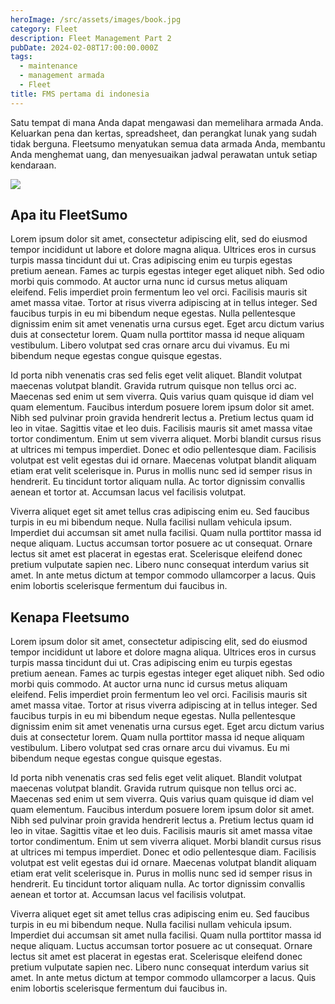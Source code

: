 ```yaml
---
heroImage: /src/assets/images/book.jpg
category: Fleet
description: Fleet Management Part 2
pubDate: 2024-02-08T17:00:00.000Z
tags:
  - maintenance
  - management armada
  - Fleet
title: FMS pertama di indonesia
---
```


Satu tempat di mana Anda dapat mengawasi dan memelihara armada Anda. Keluarkan pena dan kertas, spreadsheet, dan perangkat lunak yang sudah tidak berguna. Fleetsumo menyatukan semua data armada Anda, membantu Anda menghemat uang, dan menyesuaikan jadwal perawatan untuk setiap kendaraan.

![](/src/assets/images/4jhau2076uhb1.png)

## Apa itu FleetSumo

Lorem ipsum dolor sit amet, consectetur adipiscing elit, sed do eiusmod tempor incididunt ut labore et dolore magna aliqua. Ultrices eros in cursus turpis massa tincidunt dui ut. Cras adipiscing enim eu turpis egestas pretium aenean. Fames ac turpis egestas integer eget aliquet nibh. Sed odio morbi quis commodo. At auctor urna nunc id cursus metus aliquam eleifend. Felis imperdiet proin fermentum leo vel orci. Facilisis mauris sit amet massa vitae. Tortor at risus viverra adipiscing at in tellus integer. Sed faucibus turpis in eu mi bibendum neque egestas. Nulla pellentesque dignissim enim sit amet venenatis urna cursus eget. Eget arcu dictum varius duis at consectetur lorem. Quam nulla porttitor massa id neque aliquam vestibulum. Libero volutpat sed cras ornare arcu dui vivamus. Eu mi bibendum neque egestas congue quisque egestas.

Id porta nibh venenatis cras sed felis eget velit aliquet. Blandit volutpat maecenas volutpat blandit. Gravida rutrum quisque non tellus orci ac. Maecenas sed enim ut sem viverra. Quis varius quam quisque id diam vel quam elementum. Faucibus interdum posuere lorem ipsum dolor sit amet. Nibh sed pulvinar proin gravida hendrerit lectus a. Pretium lectus quam id leo in vitae. Sagittis vitae et leo duis. Facilisis mauris sit amet massa vitae tortor condimentum. Enim ut sem viverra aliquet. Morbi blandit cursus risus at ultrices mi tempus imperdiet. Donec et odio pellentesque diam. Facilisis volutpat est velit egestas dui id ornare. Maecenas volutpat blandit aliquam etiam erat velit scelerisque in. Purus in mollis nunc sed id semper risus in hendrerit. Eu tincidunt tortor aliquam nulla. Ac tortor dignissim convallis aenean et tortor at. Accumsan lacus vel facilisis volutpat.

Viverra aliquet eget sit amet tellus cras adipiscing enim eu. Sed faucibus turpis in eu mi bibendum neque. Nulla facilisi nullam vehicula ipsum. Imperdiet dui accumsan sit amet nulla facilisi. Quam nulla porttitor massa id neque aliquam. Luctus accumsan tortor posuere ac ut consequat. Ornare lectus sit amet est placerat in egestas erat. Scelerisque eleifend donec pretium vulputate sapien nec. Libero nunc consequat interdum varius sit amet. In ante metus dictum at tempor commodo ullamcorper a lacus. Quis enim lobortis scelerisque fermentum dui faucibus in.

## Kenapa Fleetsumo

Lorem ipsum dolor sit amet, consectetur adipiscing elit, sed do eiusmod tempor incididunt ut labore et dolore magna aliqua. Ultrices eros in cursus turpis massa tincidunt dui ut. Cras adipiscing enim eu turpis egestas pretium aenean. Fames ac turpis egestas integer eget aliquet nibh. Sed odio morbi quis commodo. At auctor urna nunc id cursus metus aliquam eleifend. Felis imperdiet proin fermentum leo vel orci. Facilisis mauris sit amet massa vitae. Tortor at risus viverra adipiscing at in tellus integer. Sed faucibus turpis in eu mi bibendum neque egestas. Nulla pellentesque dignissim enim sit amet venenatis urna cursus eget. Eget arcu dictum varius duis at consectetur lorem. Quam nulla porttitor massa id neque aliquam vestibulum. Libero volutpat sed cras ornare arcu dui vivamus. Eu mi bibendum neque egestas congue quisque egestas.

Id porta nibh venenatis cras sed felis eget velit aliquet. Blandit volutpat maecenas volutpat blandit. Gravida rutrum quisque non tellus orci ac. Maecenas sed enim ut sem viverra. Quis varius quam quisque id diam vel quam elementum. Faucibus interdum posuere lorem ipsum dolor sit amet. Nibh sed pulvinar proin gravida hendrerit lectus a. Pretium lectus quam id leo in vitae. Sagittis vitae et leo duis. Facilisis mauris sit amet massa vitae tortor condimentum. Enim ut sem viverra aliquet. Morbi blandit cursus risus at ultrices mi tempus imperdiet. Donec et odio pellentesque diam. Facilisis volutpat est velit egestas dui id ornare. Maecenas volutpat blandit aliquam etiam erat velit scelerisque in. Purus in mollis nunc sed id semper risus in hendrerit. Eu tincidunt tortor aliquam nulla. Ac tortor dignissim convallis aenean et tortor at. Accumsan lacus vel facilisis volutpat.

Viverra aliquet eget sit amet tellus cras adipiscing enim eu. Sed faucibus turpis in eu mi bibendum neque. Nulla facilisi nullam vehicula ipsum. Imperdiet dui accumsan sit amet nulla facilisi. Quam nulla porttitor massa id neque aliquam. Luctus accumsan tortor posuere ac ut consequat. Ornare lectus sit amet est placerat in egestas erat. Scelerisque eleifend donec pretium vulputate sapien nec. Libero nunc consequat interdum varius sit amet. In ante metus dictum at tempor commodo ullamcorper a lacus. Quis enim lobortis scelerisque fermentum dui faucibus in.
